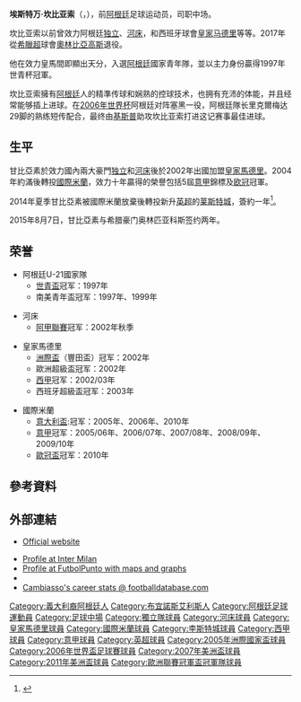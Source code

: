 {{noteTA
|G1=足球
|G2=南美球會
|G3=uefa
|G4=意甲
|G5=EPL
|T=zh-hans:埃斯特万·坎比亚索;zh-hk:艾斯特賓·甘比亞素;zh-tw:埃斯特萬·坎比亞索;
|1=zh-hans:埃斯特万;zh-hk:艾斯特賓;zh-tw:埃斯特萬;
|2=zh-hans:坎比亚索;zh-hk:甘比亞素;zh-tw:坎比亞索;
|3=zh-hans:马蒂亚斯;zh-hk:馬泰斯;zh-tw:馬蒂亞斯;
|4=zh-hans:克雷斯波;zh-hk:基斯普;zh-tw:克雷斯波;
|5=zh-hans:里克尔梅;zh-hk:列基美;zh-tw:里克爾梅;
}}
{{Infobox football biography
|          name = 埃斯特万·坎比亚索<br />''Esteban Cambiasso''
| image          = Esteban Cambiasso FC Internazionale.jpg
| image_size     = 
| caption        = 甘比亞素2011
| alt            =
|  fullname = 埃斯特万·马蒂亚斯·坎比亚索<br /> Esteban Matías Cambiasso
|   nickname = "El Cuchu"（老頭子）
| birth_date     = {{Birth date and age|1980|8|18|df=y}}
| birth_place    = {{ARG}}[[布宜諾斯艾利斯|布宜諾斯艾利斯]]
| height         = {{Height|m=1.77|precision=0}}<ref>{{cite web |url=http://www.premierleague.com/en-gb/players/profile.html/esteban-cambiasso |title=Player profile: Esteban Cambiasso |publisher=Premier League |archiveurl=https://web.archive.org/web/20150108051733/http://www.premierleague.com/en-gb/players/profile.html/esteban-cambiasso |archivedate=2015-01-08 |deadurl=yes |accessdate=2018-07-09 }}</ref>
| position       = [[防守中場|防守中場]]
| currentclub    =

| youthyears1    = 1995–1996
| youthclubs1    = [[小阿根廷人|小阿根廷人]]
| youthyears2    = 1996–1997
| youthclubs2    = [[皇家馬德里卡斯迪拿足球會|皇家馬德里]]
| years1         = 1996–1998
| clubs1         = [[皇家馬德里B隊|皇家馬德里B隊]]
| caps1          = 42
| goals1         = 4
| years2         = 1998–2001
| clubs2         = [[独立竞技俱乐部|独立]]
| caps2          = 98
| goals2         = 14
| years3         = 2001–2002
| clubs3         = [[河床足球俱乐部|河床]]
| caps3          = 37
| goals3         = 12
| years4         = 2002–2004
| clubs4         = [[皇家馬德里|皇家馬德里]]
| caps4          = 41
| goals4         = 0
| years5         = 2004–2014
| clubs5         = [[國際米蘭|國際米蘭]]
| caps5          = 315
| goals5         = 41
| years6         = 2014–2015
| clubs6         = [[莱斯特城足球俱乐部|莱斯特城]]
| caps6          = 31
| goals6         = 5
| years7         = 2015–2017
| clubs7         = [[奧林比亞高斯足球會|奧林比亞高斯]]
| caps7          = 28
| goals7         = 2
| totalcaps      = 592
| totalgoals     = 78
| nationalyears1 = 1995
| nationalteam1  = 阿根廷U17
| nationalcaps1  = 6
| nationalgoals1 = 1
| nationalyears2 = 1997–1999
| nationalteam2  = 阿根廷U20
| nationalcaps2  = 11
| nationalgoals2 = 3
| nationalyears3 = 2000–2011
| nationalteam3  = [[阿根廷國家足球隊|阿根廷]]
| nationalcaps3  = 52
| nationalgoals3 = 5
}}
'''埃斯特万·坎比亚索'''（{{lang-es|'''Esteban Cambiasso'''}}，{{bd|1980年|8月18日|catidx=Cambiasso, Esteban}}），前[[阿根廷|阿根廷]]足球运动员，司职中场。

坎比亚索以前曾效力阿根廷[[独立竞技俱乐部|独立]]、[[河床足球俱乐部|河床]]，和西班牙球會[[皇家马德里|皇家马德里]]等等。2017年從[[希臘足球超級聯賽|希臘超]]球會[[奧林比亞高斯足球會|奧林比亞高斯]]退役。

他在效力皇馬間即顯出天分，入選[[阿根廷|阿根廷]]國家青年隊，並以主力身份贏得1997年世青杯冠軍。 

坎比亚索擁有[[阿根廷|阿根廷]]人的精準传球和娴熟的控球技术，也拥有充沛的体能，并且经常能够插上进球。在[[2006年世界杯|2006年世界杯]]阿根廷对阵塞黑一役，阿根廷隊长里克爾梅达29脚的熟练短传配合，最终由[[基斯普|基斯普]]助攻坎比亚索打进这记赛事最佳进球。

== 生平 ==
甘比亞素於效力國內兩大豪門[[独立竞技俱乐部|独立]]和[[河床足球俱乐部|河床]]後於2002年出國加盟[[皇家馬德里足球俱樂部|皇家馬德里]]。2004年約滿後轉投[[国际米兰足球俱乐部|國際米蘭]]，效力十年贏得的榮譽包括5屆[[意甲|意甲]]錦標及[[2010年歐洲冠軍聯賽決賽|欧冠]]冠軍。

2014年夏季甘比亞素被國際米蘭放棄後轉投新升[[英超|英超]]的[[莱斯特城足球俱乐部|莱斯特城]]，簽約一年<ref>{{citenews |language=en |url=http://www.bbc.com/sport/0/football/28926689 |title=Esteban Cambiasso: Leicester City sign former Inter Milan captain |work=''[[BBC_Sport|BBC Sport]]'' |date=2014-08-28 |accessdate=2014-08-29 |archive-date=2015-10-10 |archive-url=https://web.archive.org/web/20151010004849/http://www.bbc.com/sport/0/football/28926689 |dead-url=no }}</ref>。

2015年8月7日，甘比亞素与希腊豪门奥林匹亚科斯签约两年。

== 荣誉 ==
* 阿根廷U-21國家隊
** [[世青盃|世青盃]]冠军：1997年
** 南美青年盃冠军：1997年、1999年

* 河床
** [[阿根廷足球甲級聯賽|阿甲聯賽]]冠军：2002年秋季

* 皇家馬德里
** [[洲際盃足球賽|洲際盃]]（豐田盃）冠军：2002年
** 歐洲超級盃冠军：2002年
** [[西甲|西甲]]冠军：2002/03年
** 西班牙超級盃冠军：2003年

* 國際米蘭
** [[意大利盃|意大利盃]]:冠军：2005年、2006年、2010年
** [[意甲|意甲]]冠军：2005/06年、2006/07年、2007/08年、2008/09年、2009/10年
** [[歐冠盃|歐冠盃]]冠军：2010年

== 參考資料 ==
{{reflist}}

== 外部連結 ==
{{Commons category|Esteban Cambiasso}}
*{{es icon}} [http://www.cuchu.com/ Official website] {{Wayback|url=http://www.cuchu.com/ |date=20080610164604 }}
*[http://inter.it/aas/squadra/player1?codgioc=G0768&L=it&stagione=2008/09 Profile at Inter Milan] {{Wayback|url=http://inter.it/aas/squadra/player1?codgioc=G0768&L=it&stagione=2008%2F09 |date=20120813094002 }}
*[https://web.archive.org/web/20110711062505/http://www.futbolpunto.com/jugadores/Esteban-Matias-Cambiasso Profile at FutbolPunto with maps and graphs]
*{{NFT player|pid=328}}
*[http://www.footballdatabase.com/index.php?page=player&Id=970&b=true&pn=Esteban_Mat%C3%ADas_Cambiasso_Deleau Cambiasso's career stats @ footballdatabase.com] {{Wayback|url=http://www.footballdatabase.com/index.php?page=player&Id=970&b=true&pn=Esteban_Mat%C3%ADas_Cambiasso_Deleau |date=20201129100056 }}

{{2005年洲際國家盃足球賽阿根廷參賽名單}}
{{2006年世界杯足球赛阿根廷参赛名单}}
{{2007年美洲國家盃足球賽阿根廷參賽名單}}
{{2011年美洲國家盃足球賽阿根廷參賽名單}}

{{DEFAULTSORT:Cambiasso, Esteban}}
[[Category:義大利裔阿根廷人|Category:義大利裔阿根廷人]]
[[Category:布宜諾斯艾利斯人|Category:布宜諾斯艾利斯人]]
[[Category:阿根廷足球運動員|Category:阿根廷足球運動員]]
[[Category:足球中場|Category:足球中場]]
[[Category:獨立隊球員|Category:獨立隊球員]]
[[Category:河床球員|Category:河床球員]]
[[Category:皇家馬德里球員|Category:皇家馬德里球員]]
[[Category:國際米蘭球員|Category:國際米蘭球員]]
[[Category:李斯特城球員|Category:李斯特城球員]]
[[Category:西甲球員|Category:西甲球員]]
[[Category:意甲球員|Category:意甲球員]]
[[Category:英超球員|Category:英超球員]]
[[Category:2005年洲際國家盃球員|Category:2005年洲際國家盃球員]]
[[Category:2006年世界盃足球賽球員|Category:2006年世界盃足球賽球員]]
[[Category:2007年美洲盃球員|Category:2007年美洲盃球員]]
[[Category:2011年美洲盃球員|Category:2011年美洲盃球員]]
[[Category:歐洲聯賽冠軍盃冠軍隊球員|Category:歐洲聯賽冠軍盃冠軍隊球員]]